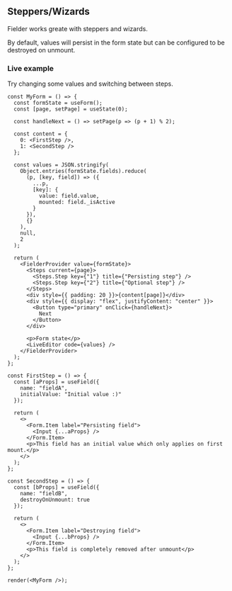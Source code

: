 ## Steppers/Wizards

Fielder works greate with steppers and wizards.

By default, values will persist in the form state but can be configured to be destroyed on unmount.

### Live example

Try changing some values and switching between steps.

```tsx live=true
const MyForm = () => {
  const formState = useForm();
  const [page, setPage] = useState(0);

  const handleNext = () => setPage(p => (p + 1) % 2);

  const content = {
    0: <FirstStep />,
    1: <SecondStep />
  };

  const values = JSON.stringify(
    Object.entries(formState.fields).reduce(
      (p, [key, field]) => ({
        ...p,
        [key]: {
          value: field.value,
          mounted: field._isActive
        }
      }),
      {}
    ),
    null,
    2
  );

  return (
    <FielderProvider value={formState}>
      <Steps current={page}>
        <Steps.Step key={"1"} title={"Persisting step"} />
        <Steps.Step key={"2"} title={"Optional step"} />
      </Steps>
      <div style={{ padding: 20 }}>{content[page]}</div>
      <div style={{ display: "flex", justifyContent: "center" }}>
        <Button type="primary" onClick={handleNext}>
          Next
        </Button>
      </div>

      <p>Form state</p>
      <LiveEditor code={values} />
    </FielderProvider>
  );
};

const FirstStep = () => {
  const [aProps] = useField({
    name: "fieldA",
    initialValue: "Initial value :)"
  });

  return (
    <>
      <Form.Item label="Persisting field">
        <Input {...aProps} />
      </Form.Item>
      <p>This field has an initial value which only applies on first mount.</p>
    </>
  );
};

const SecondStep = () => {
  const [bProps] = useField({
    name: "fieldB",
    destroyOnUnmount: true
  });

  return (
    <>
      <Form.Item label="Destroying field">
        <Input {...bProps} />
      </Form.Item>
      <p>This field is completely removed after unmount</p>
    </>
  );
};

render(<MyForm />);
```
